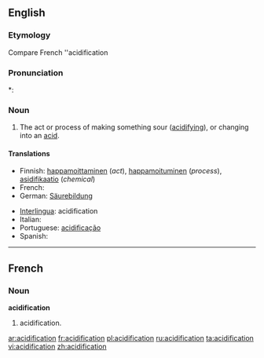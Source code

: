 ==English==

===Etymology===
Compare French ''acidification

===Pronunciation===
*: {{rhymes|eɪʃǝn}}

===Noun===
{{en-noun|acidifications|-}}

# The act or process of making something sour ([[acidifying]]), or changing into an [[acid]].

====Translations====
{{trans-top|the act or process of making something sour (acidifying), or changing into an acid}}
* Finnish: [[happamoittaminen]] (''act''), [[happamoituminen]] (''process''), [[asidifikaatio]] (''chemical'')
* French: {{t+|fr|acidification}}
* German: [[Säurebildung]] {{f}}
{{trans-mid}}
* [[Interlingua]]: acidification
* Italian: {{t+|it|acidificazione}}
* Portuguese: [[acidificação]] {{f}}
* Spanish: {{t-|es|acidificación}}
{{trans-bottom}}

----

==French==

===Noun===
'''acidification''' {{f}}

# acidification.

[[ar:acidification]]
[[fr:acidification]]
[[pl:acidification]]
[[ru:acidification]]
[[ta:acidification]]
[[vi:acidification]]
[[zh:acidification]]